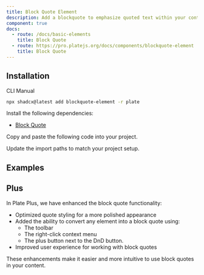 ```yaml
---
title: Block Quote Element
description: Add a blockquote to emphasize quoted text within your content.
component: true
docs:
  - route: /docs/basic-elements
    title: Block Quote
  - route: https://pro.platejs.org/docs/components/blockquote-element
    title: Block Quote
---
```


## Installation

<Tabs defaultValue="cli">

<TabsList>
<TabsTrigger value="cli">CLI</TabsTrigger>
<TabsTrigger value="manual">Manual</TabsTrigger>
</TabsList>
<TabsContent value="cli">

```bash
npx shadcx@latest add blockquote-element -r plate
```

</TabsContent>

<TabsContent value="manual">

<Steps>

<Step>

Install the following dependencies:

- [Block Quote](/docs/basic-elements)

</Step>

<Step>

Copy and paste the following code into your project.

</Step>

<ComponentSource name="blockquote-element" />

<Step>

Update the import paths to match your project setup.

</Step>

</Steps>

</TabsContent>

</Tabs>

## Examples

<ComponentPreview name="playground-demo" id="basicnodes" />

<ComponentSource src="../../templates/plate-playground-template/src/components/plate-editor.tsx" />

## Plus

In Plate Plus, we have enhanced the block quote functionality:

- Optimized quote styling for a more polished appearance
- Added the ability to convert any element into a block quote using:
  - The toolbar
  - The right-click context menu
  - The plus button next to the DnD button.
- Improved user experience for working with block quotes

These enhancements make it easier and more intuitive to use block quotes in your content.

<ComponentPreviewPro
  name="pro-iframe-demo"
  id="pro-blockquote"
  component="basic-nodes"
/>
